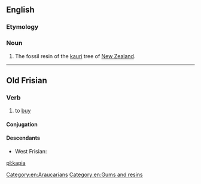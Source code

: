 ==English==

===Etymology===
{{etyl|mi|en}}

===Noun===
{{en-noun|-}}

# The fossil resin of the [[kauri]] tree of [[New Zealand]].

{{Webster 1913}}

----

==Old Frisian==

===Verb===
{{ofs-verb|head=kāpia}}

# to [[buy]]

====Conjugation====
{{ofs-conj-wk2|kāp}}

====Descendants====
* West Frisian: {{l|fy|keapje}}

[[Category:en:Araucarians]]
[[Category:en:Gums and resins]]

[[pl:kapia]]